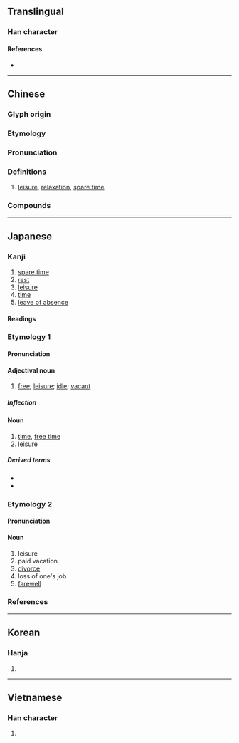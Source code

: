 {{character info/new}}
==Translingual==

===Han character===
{{Han char|rn=72|rad=日|as=09|sn=13|four=67047|canj=ARSE|ids=⿰日叚}}

====References====
* {{Han ref|kx=0497.360|dkj=14036|dj=0865.270|hdz=21527.020|uh=6687|ud=26247|bh=B776|bd=46966}}

----

==Chinese==
{{zh-forms}}

===Glyph origin===
{{Han etym}}

===Etymology===
{{rfe|zh|Any relation to 假 ("vacation")?}}

===Pronunciation===
{{zh-pron
|m=xiá,xià
|m-s=
|c=haa6
|c-t=
|g=
|h=pfs=
|j=
|mb=
|md=
|mn=qz,xm:hâ/qz,tw,xm:hā/zz:hēe/qz:hě/tw,xm:hē/xm:hê
|mn_note=hâ/hā/hēe - literary; hě/hē/hê - vernacular
|mn-t=
|w=
|x=
|mc=y
|oc=y
|ma=
|cat=n
}}

===Definitions===
{{zh-hanzi}}

# [[leisure]], [[relaxation]], [[spare time]]

===Compounds===
{{zh-der|不暇|休暇|寸暇|放暇|暇人|空暇|閒暇|餘暇|無暇|自顧不暇}}

----

==Japanese==

===Kanji===
{{ja-kanji|grade=c|rs=日09}}

# [[spare time]]
# [[rest]]
# [[leisure]]
# [[time]]
# [[leave of absence]]

====Readings====
{{ja-readings
|goon=げ
|kanon=か
|kun=ひま-, いとま-
}}

===Etymology 1===
{{ja-kanjitab|ひま|yomi=k|alt=閑}}

====Pronunciation====
{{ja-pron|ひま|yomi=k|acc=0|acc_ref=DJR}}

====Adjectival noun====
{{ja-adj|infl=na|ひま}}

# [[free]]; [[leisure]]; [[idle]]; [[vacant]]

=====Inflection=====
{{ja-na|ひま}}

====Noun====
{{ja-noun|ひま}}

# [[time]], [[free time]]
# [[leisure]]

=====Derived terms=====
* {{ja-r|暇人|ひまじん}}
* {{ja-r|暇を唾す|ひま を つばす}}

===Etymology 2===
{{ja-kanjitab|いとま|yomi=k|alt=遑}}

====Pronunciation====
{{ja-pron|いとま|y=k|acc=0|acc_ref=DJR|acc2=3|acc2_ref=DJR}}

====Noun====
{{ja-noun|いとま}}

# leisure
# paid vacation
# [[divorce]]
# loss of one's job
# [[farewell]]

===References===
<references/>

----

==Korean==

===Hanja===
{{ko-hanja|hangeul=가|eumhun=|rv=ga|mr=ka|y=ka}}

# {{rfdef|ko|sort=日09}}

----

==Vietnamese==

===Han character===
{{vi-hantu|[[hạ]], [[hả]], [[há]]|rs=日09}}

# {{rfdef|vi|sort=日09}}